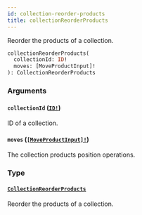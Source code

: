 ```yaml
---
id: collection-reorder-products
title: collectionReorderProducts
---
```


Reorder the products of a collection.

```graphql
collectionReorderProducts(
  collectionId: ID!
  moves: [MoveProductInput]!
): CollectionReorderProducts

```

### Arguments

#### `collectionId` ([`ID!`](/developer/api-reference/scalars/id.mdx))

ID of a collection.

#### `moves` ([`[MoveProductInput]!`](/developer/api-reference/inputs/move-product-input.mdx))

The collection products position operations.

### Type

#### [`CollectionReorderProducts`](/developer/api-reference/objects/collection-reorder-products.mdx)

Reorder the products of a collection.
